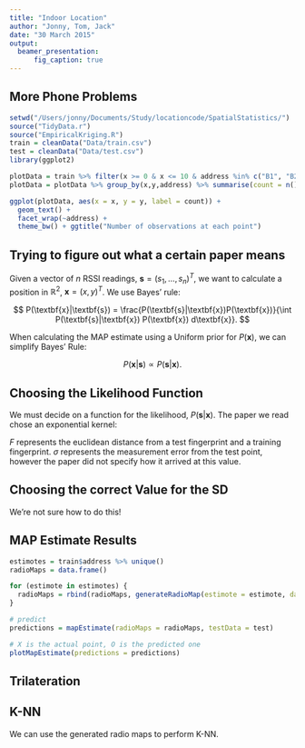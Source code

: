 ```yaml
---
title: "Indoor Location"
author: "Jonny, Tom, Jack"
date: "30 March 2015"
output: 
  beamer_presentation:
      fig_caption: true
---
```


## More Phone Problems

```r
setwd("/Users/jonny/Documents/Study/locationcode/SpatialStatistics/")
source("TidyData.r")
source("EmpiricalKriging.R")
train = cleanData("Data/train.csv")
test = cleanData("Data/test.csv")
library(ggplot2)
```

```r
plotData = train %>% filter(x >= 0 & x <= 10 & address %in% c("B1", "B2", "B4"))
plotData = plotData %>% group_by(x,y,address) %>% summarise(count = n())

ggplot(plotData, aes(x = x, y = y, label = count)) + 
  geom_text() + 
  facet_wrap(~address) +
  theme_bw() + ggtitle("Number of observations at each point")
```

## Trying to figure out what a certain paper means

Given a vector of $n$ RSSI readings, $\textbf{s} = (s_1, \dots, s_n)^T$, we want to calculate a position in $\mathbb{R}^2$, $\textbf{x} = (x,y)^T$. We use Bayes' rule:

$$ P(\textbf{x}|\textbf{s}) = \frac{P(\textbf{s}|\textbf{x})P(\textbf{x})}{\int P(\textbf{s}|\textbf{x}) P(\textbf{x}) d\textbf{x}}. $$

When calculating the MAP estimate using a Uniform prior for $P(\textbf{x})$, we can simplify Bayes' Rule:

$$ P(\textbf{x}|\textbf{s}) \propto P(\textbf{s}|\textbf{x}). $$

## Choosing the Likelihood Function

We must decide on a function for the likelihood, $P(\textbf{s}|\textbf{x}).$ The paper we read chose an exponential kernel:

\begin{equation}
\begin{aligned}
 P(\textbf{s}|\textbf{x}) &= e^{-\frac{F}{2\sigma^2}}, \\
 \mathrm{where } F &= \sqrt{\frac{\sum_{i=1}^n(s_i - m_i)}{n}}.
\end{aligned}
\end{equation}

$F$ represents the euclidean distance from a test fingerprint and a training fingerprint. $\sigma$ represents the measurement error from the test point, however the paper did not specify how it arrived at this value.

## Choosing the correct Value for the SD

We're not sure how to do this!

## MAP Estimate Results

```r
estimotes = train$address %>% unique()
radioMaps = data.frame()

for (estimote in estimotes) {
  radioMaps = rbind(radioMaps, generateRadioMap(estimote = estimote, data = train))
}

# predict
predictions = mapEstimate(radioMaps = radioMaps, testData = test)

# X is the actual point, O is the predicted one
plotMapEstimate(predictions = predictions)
```

## Trilateration

## K-NN

We can use the generated radio maps to perform K-NN.